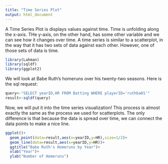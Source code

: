 ```yaml
---
title: "Time Series Plot"
output: html_document
---
```

A Time Series Plot is displays values against time. Time is unfolding along the x-axis. THe y-axis, on the other hand, has some other variable and we can see how it changes over time. A time series is similar to a scatterplot, in the way that it has two sets of data against each other. However, one of those sets of data is time. 

```r
library(Lahman)
library(sqldf)
library(ggplot2)
```

We will look at Babe Ruth’s homeruns over his twenty-two seasons. Here is the sql request:
```r
query<-"SELECT yearID,HR FROM Batting WHERE playerID='ruthba01'"
result<-sqldf(query)
```

Now, we will put it into the time series visualization! This process is almost exactly the same as the process we used for scatterplots. The only difference is that because the data is spread over time, we can connect the data points to make a nice line.

```r
ggplot()+
  geom_point(data=result,aes(x=yearID,y=HR),size=1/2)+
  geom_line(data=result,aes(x=yearID,y=HR))+
  ggtitle("Babe Ruth's Homeruns by Year")+
  xlab("Year")+
  ylab("Number of Homeruns")
```

